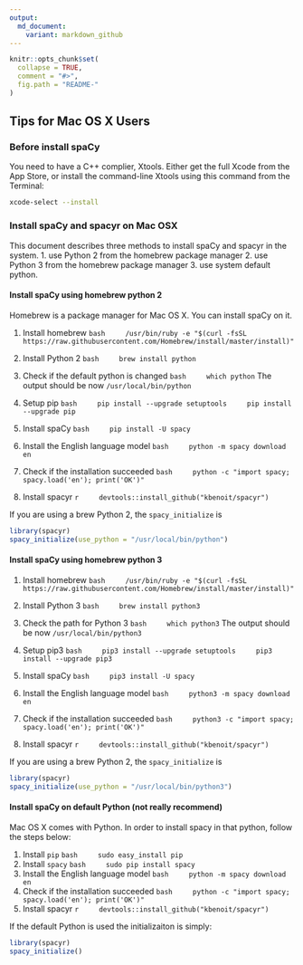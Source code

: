 ```yaml
---
output:
  md_document:
    variant: markdown_github
---
```


```r
knitr::opts_chunk$set(
  collapse = TRUE,
  comment = "#>",
  fig.path = "README-"
)
```

## Tips for Mac OS X Users

### Before install spaCy

You need to have a C++ complier, Xtools.  Either get the full Xcode from the App Store, or install the command-line Xtools using this command from the Terminal:
    
```bash
xcode-select --install
```

### Install spaCy and spacyr on Mac OSX

This document describes three methods to install spaCy and spacyr in the system.
1. use Python 2 from the homebrew package manager 
2. use Python 3 from the homebrew package manager 
3. use system default python. 

#### Install spaCy using homebrew python 2

Homebrew is a package manager for Mac OS X. You can install spaCy on it.

1. Install homebrew
    ```bash
    /usr/bin/ruby -e "$(curl -fsSL https://raw.githubusercontent.com/Homebrew/install/master/install)"
    ```
2. Install Python 2
    ```bash
    brew install python
    ```
3. Check if the default python is changed
    ```bash
    which python
    ```
    The output should be now `/usr/local/bin/python`
4. Setup pip
    ```bash
    pip install --upgrade setuptools
    pip install --upgrade pip
    ```
5. Install spaCy
    ```bash
    pip install -U spacy
    ```

6. Install the English language model
    ```bash
    python -m spacy download en
    ```
7. Check if the installation succeeded 
    ```bash
    python -c "import spacy; spacy.load('en'); print('OK')"
    ```
8. Install spacyr
    ```r
    devtools::install_github("kbenoit/spacyr")
    ```

If you are using a brew Python 2, the `spacy_initialize` is 
```R
library(spacyr)
spacy_initialize(use_python = "/usr/local/bin/python")
```

#### Install spaCy using homebrew python 3

1. Install homebrew
    ```bash
    /usr/bin/ruby -e "$(curl -fsSL https://raw.githubusercontent.com/Homebrew/install/master/install)"
    ```
2. Install Python 3
    ```bash
    brew install python3
    ```
3. Check the path for Python 3
    ```bash
    which python3
    ```
    The output should be now `/usr/local/bin/python3`
4. Setup pip3
    ```bash
    pip3 install --upgrade setuptools
    pip3 install --upgrade pip3
    ```
5. Install spaCy
    ```bash
    pip3 install -U spacy
    ```

6. Install the English language model
    ```bash
    python3 -m spacy download en
    ```
7. Check if the installation succeeded 
    ```bash
    python3 -c "import spacy; spacy.load('en'); print('OK')"
    ```
8. Install spacyr
    ```r
    devtools::install_github("kbenoit/spacyr")
    ```


If you are using a brew Python 2, the `spacy_initialize` is 
```R
library(spacyr)
spacy_initialize(use_python = "/usr/local/bin/python3")
```


#### Install spaCy on default Python (not really recommend)

Mac OS X comes with Python. In order to install spacy in that python, follow the steps below:

1. Install `pip`
    ```bash
    sudo easy_install pip
    ```
2. Install `spacy`
    ```bash
    sudo pip install spacy
    ```
3. Install the English language model
    ```bash
    python -m spacy download en
    ```
4. Check if the installation succeeded 
    ```bash
    python -c "import spacy; spacy.load('en'); print('OK')"
    ```
5. Install spacyr
    ```r
    devtools::install_github("kbenoit/spacyr")
    ```

If the default Python is used the initializaiton is simply:
```R
library(spacyr)
spacy_initialize()
```

